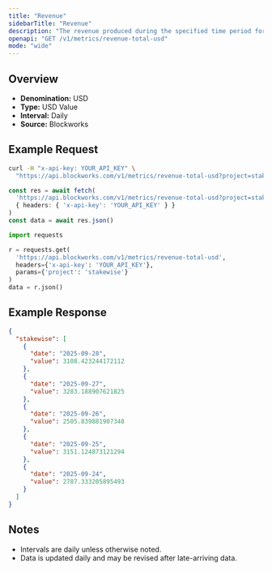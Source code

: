 ```yaml
---
title: "Revenue"
sidebarTitle: "Revenue"
description: "The revenue produced during the specified time period for given project."
openapi: "GET /v1/metrics/revenue-total-usd"
mode: "wide"
---
```


## Overview

- **Denomination:** USD
- **Type:** USD Value
- **Interval:** Daily
- **Source:** Blockworks

## Example Request

<CodeGroup>

```bash cURL
curl -H "x-api-key: YOUR_API_KEY" \
  "https://api.blockworks.com/v1/metrics/revenue-total-usd?project=stakewise"
```

```typescript TypeScript
const res = await fetch(
  'https://api.blockworks.com/v1/metrics/revenue-total-usd?project=stakewise',
  { headers: { 'x-api-key': 'YOUR_API_KEY' } }
)
const data = await res.json()
```

```python Python
import requests

r = requests.get(
  'https://api.blockworks.com/v1/metrics/revenue-total-usd',
  headers={'x-api-key': 'YOUR_API_KEY'},
  params={'project': 'stakewise'}
)
data = r.json()
```

</CodeGroup>

## Example Response

```json
{
  "stakewise": [
    {
      "date": "2025-09-28",
      "value": 3108.423244172112
    },
    {
      "date": "2025-09-27",
      "value": 3283.188907621825
    },
    {
      "date": "2025-09-26",
      "value": 2505.839881907348
    },
    {
      "date": "2025-09-25",
      "value": 3151.124873121294
    },
    {
      "date": "2025-09-24",
      "value": 2787.333205895493
    }
  ]
}
```

## Notes
- Intervals are daily unless otherwise noted.
- Data is updated daily and may be revised after late-arriving data.